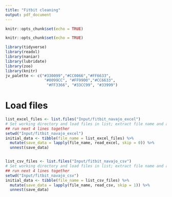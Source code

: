 ```yaml
---
title: "Fitbit cleaning"
output: pdf_document
---
```


```r
knitr::opts_chunk$set(echo = TRUE)
```

```r
knitr::opts_chunk$set(echo = TRUE)
```

```r
library(tidyverse)
library(readxl)
library(naniar)
library(lubridate)
library(zoo)
library(knitr)
jv_palette <- c("#330099","#CC0066","#FF6633", 
                 "#0099CC", "#FF9900","#CC6633",
                  "#FF3366", "#33CC99", "#33999")
```

# Load files
```r
list_excel_files <- list.files("Input/fitbit_navajo_excel")
# Set working directory and load files in list; extract file name and add as column
## run next 4 lines together
setwd("Input/fitbit_navajo_excel")
initial_data <- tibble(file_name = list_excel_files) %>%
  mutate(save_data = lapply(file_name, read_excel, skip = 0)) %>%
  unnest(save_data) 


list_csv_files <- list.files("Input/fitbit_navajo_csv")
# Set working directory and load files in list; extract file name and add as column
## run next 4 lines together
setwd("Input/fitbit_navajo_csv")
initial_data <- tibble(file_name = list_csv_files) %>%
  mutate(save_data = lapply(file_name, read_csv, skip = 1)) %>%
  unnest(save_data) 
```

